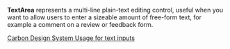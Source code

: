 **TextArea** represents a multi-line plain-text editing control, useful when you want to allow users to enter a sizeable amount of free-form text, for example a comment on a review or feedback form.

[Carbon Design System Usage for text inputs](https://next.carbondesignsystem.com/components/text-input)

<!--
### Usage with react
```js
import { TextArea } from '@unitednations/ui';
```

```js
<TextArea
  className="some-class"
  id="test2"
  defaultValue="Default value (defaultValue)"
  labelText="Text Input label"
  placeholder="Placeholder text"
  disabled={false}
  hideLabel={false}
  invalid={false}
  invalidText="A valid value is required"
  helperText="Optional helper text."
  onClick={onClick}
  onChange={onChange}
/>
```
-->
